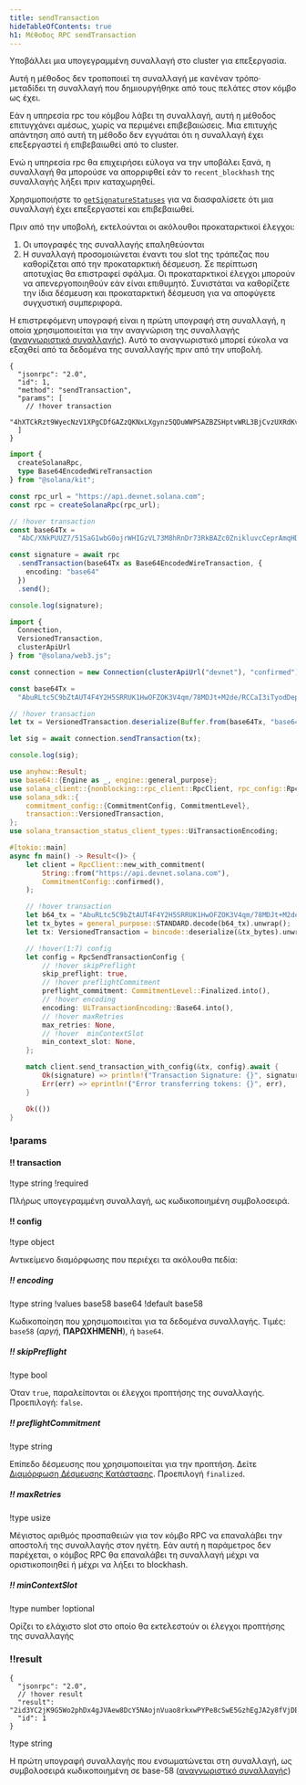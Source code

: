```yaml
---
title: sendTransaction
hideTableOfContents: true
h1: Μέθοδος RPC sendTransaction
---
```


Υποβάλλει μια υπογεγραμμένη συναλλαγή στο cluster για επεξεργασία.

Αυτή η μέθοδος δεν τροποποιεί τη συναλλαγή με κανέναν τρόπο· μεταδίδει τη
συναλλαγή που δημιουργήθηκε από τους πελάτες στον κόμβο ως έχει.

Εάν η υπηρεσία rpc του κόμβου λάβει τη συναλλαγή, αυτή η μέθοδος επιτυγχάνει
αμέσως, χωρίς να περιμένει επιβεβαιώσεις. Μια επιτυχής απάντηση από αυτή τη
μέθοδο δεν εγγυάται ότι η συναλλαγή έχει επεξεργαστεί ή επιβεβαιωθεί από το
cluster.

Ενώ η υπηρεσία rpc θα επιχειρήσει εύλογα να την υποβάλει ξανά, η συναλλαγή θα
μπορούσε να απορριφθεί εάν το `recent_blockhash` της συναλλαγής λήξει πριν
καταχωρηθεί.

Χρησιμοποιήστε το [`getSignatureStatuses`](/docs/rpc/http/getsignaturestatuses)
για να διασφαλίσετε ότι μια συναλλαγή έχει επεξεργαστεί και επιβεβαιωθεί.

Πριν από την υποβολή, εκτελούνται οι ακόλουθοι προκαταρκτικοί έλεγχοι:

1. Οι υπογραφές της συναλλαγής επαληθεύονται
2. Η συναλλαγή προσομοιώνεται έναντι του slot της τράπεζας που καθορίζεται από
   την προκαταρκτική δέσμευση. Σε περίπτωση αποτυχίας θα επιστραφεί σφάλμα. Οι
   προκαταρκτικοί έλεγχοι μπορούν να απενεργοποιηθούν εάν είναι επιθυμητό.
   Συνιστάται να καθορίζετε την ίδια δέσμευση και προκαταρκτική δέσμευση για να
   αποφύγετε συγχυστική συμπεριφορά.

Η επιστρεφόμενη υπογραφή είναι η πρώτη υπογραφή στη συναλλαγή, η οποία
χρησιμοποιείται για την αναγνώριση της συναλλαγής
([αναγνωριστικό συναλλαγής](/docs/references/terminology#transaction-id)). Αυτό
το αναγνωριστικό μπορεί εύκολα να εξαχθεί από τα δεδομένα της συναλλαγής πριν
από την υποβολή.

<APIMethod>

```jsonc !!request curl
{
  "jsonrpc": "2.0",
  "id": 1,
  "method": "sendTransaction",
  "params": [
    // !hover transaction
    "4hXTCkRzt9WyecNzV1XPgCDfGAZzQKNxLXgynz5QDuWWPSAZBZSHptvWRL3BjCvzUXRdKvHL2b7yGrRQcWyaqsaBCncVG7BFggS8w9snUts67BSh3EqKpXLUm5UMHfD7ZBe9GhARjbNQMLJ1QD3Spr6oMTBU6EhdB4RD8CP2xUxr2u3d6fos36PD98XS6oX8TQjLpsMwncs5DAMiD4nNnR8NBfyghGCWvCVifVwvA8B8TJxE1aiyiv2L429BCWfyzAme5sZW8rDb14NeCQHhZbtNqfXhcp2tAnaAT"
  ]
}
```

```ts !!request title="Kit"
import {
  createSolanaRpc,
  type Base64EncodedWireTransaction
} from "@solana/kit";

const rpc_url = "https://api.devnet.solana.com";
const rpc = createSolanaRpc(rpc_url);

// !hover transaction
const base64Tx =
  "AbC/XNkPUUZ7/51SaG1wbG0ojrWHIGzVL73M8hRnDr73RkBAZc0ZnikluvcCeprAmqHDJrcPxPUbvEJMVBIiVQeAAQABAzfDSQC/GjcggrLsDpYz7jAlT+Gca846HqtFb8UQMM9cCWPIi4AX32PV8HrY7/1WgoRc3IATttceZsUMeQ1qx7UAAAAAAAAAAAAAAAAAAAAAAAAAAAAAAAAAAAAAAAAAAIgsVWEgMTiOYp63gTtuYGw+izfm6wKQdivpiXQBpNnYAQICAAEMAgAAAEBCDwAAAAAAAA==";

const signature = await rpc
  .sendTransaction(base64Tx as Base64EncodedWireTransaction, {
    encoding: "base64"
  })
  .send();

console.log(signature);
```

```ts !!request title="web3.js"
import {
  Connection,
  VersionedTransaction,
  clusterApiUrl
} from "@solana/web3.js";

const connection = new Connection(clusterApiUrl("devnet"), "confirmed");

const base64Tx =
  "AbuRLtc5C9bZtAUT4F4Y2H5SRRUK1HwOFZOK3V4qm/78MDJt+M2de/RCCaI3iTyodDepmrkUWbss0XRHS0lk5AOAAQABAzfDSQC/GjcggrLsDpYz7jAlT+Gca846HqtFb8UQMM9cCWPIi4AX32PV8HrY7/1WgoRc3IATttceZsUMeQ1qx7UAAAAAAAAAAAAAAAAAAAAAAAAAAAAAAAAAAAAAAAAAAD2dTRgcJmzcoGH1R3c2WqtHah2H19KvbC1p6BxLDqfoAQICAAEMAgAAAADKmjsAAAAAAA==";

// !hover transaction
let tx = VersionedTransaction.deserialize(Buffer.from(base64Tx, "base64"));

let sig = await connection.sendTransaction(tx);

console.log(sig);
```

```rs !!request title="Rust"
use anyhow::Result;
use base64::{Engine as _, engine::general_purpose};
use solana_client::{nonblocking::rpc_client::RpcClient, rpc_config::RpcSendTransactionConfig};
use solana_sdk::{
    commitment_config::{CommitmentConfig, CommitmentLevel},
    transaction::VersionedTransaction,
};
use solana_transaction_status_client_types::UiTransactionEncoding;

#[tokio::main]
async fn main() -> Result<()> {
    let client = RpcClient::new_with_commitment(
        String::from("https://api.devnet.solana.com"),
        CommitmentConfig::confirmed(),
    );

    // !hover transaction
    let b64_tx = "AbuRLtc5C9bZtAUT4F4Y2H5SRRUK1HwOFZOK3V4qm/78MDJt+M2de/RCCaI3iTyodDepmrkUWbss0XRHS0lk5AOAAQABAzfDSQC/GjcggrLsDpYz7jAlT+Gca846HqtFb8UQMM9cCWPIi4AX32PV8HrY7/1WgoRc3IATttceZsUMeQ1qx7UAAAAAAAAAAAAAAAAAAAAAAAAAAAAAAAAAAAAAAAAAAD2dTRgcJmzcoGH1R3c2WqtHah2H19KvbC1p6BxLDqfoAQICAAEMAgAAAADKmjsAAAAAAA==";
    let tx_bytes = general_purpose::STANDARD.decode(b64_tx).unwrap();
    let tx: VersionedTransaction = bincode::deserialize(&tx_bytes).unwrap();

    // !hover(1:7) config
    let config = RpcSendTransactionConfig {
        // !hover skipPreflight
        skip_preflight: true,
        // !hover preflightCommitment
        preflight_commitment: CommitmentLevel::Finalized.into(),
        // !hover encoding
        encoding: UiTransactionEncoding::Base64.into(),
        // !hover maxRetries
        max_retries: None,
        // !hover  minContextSlot
        min_context_slot: None,
    };

    match client.send_transaction_with_config(&tx, config).await {
        Ok(signature) => println!("Transaction Signature: {}", signature),
        Err(err) => eprintln!("Error transferring tokens: {}", err),
    }

    Ok(())
}
```

### !params

#### !! transaction

!type string !required

Πλήρως υπογεγραμμένη συναλλαγή, ως κωδικοποιημένη συμβολοσειρά.

#### !! config

!type object

Αντικείμενο διαμόρφωσης που περιέχει τα ακόλουθα πεδία:

##### !! encoding

!type string !values base58 base64 !default base58

Κωδικοποίηση που χρησιμοποιείται για τα δεδομένα συναλλαγής. Τιμές: `base58`
(_αργή_, **ΠΑΡΩΧΗΜΕΝΗ**), ή `base64`.

##### !! skipPreflight

!type bool

Όταν `true`, παραλείπονται οι έλεγχοι προπτήσης της συναλλαγής. Προεπιλογή:
`false`.

##### !! preflightCommitment

!type string

Επίπεδο δέσμευσης που χρησιμοποιείται για την προπτήση. Δείτε
[Διαμόρφωση Δέσμευσης Κατάστασης](/docs/rpc/index.mdx#configuring-state-commitment).
Προεπιλογή `finalized`.

##### !! maxRetries

!type usize

Μέγιστος αριθμός προσπαθειών για τον κόμβο RPC να επαναλάβει την αποστολή της
συναλλαγής στον ηγέτη. Εάν αυτή η παράμετρος δεν παρέχεται, ο κόμβος RPC θα
επαναλάβει τη συναλλαγή μέχρι να οριστικοποιηθεί ή μέχρι να λήξει το blockhash.

##### !! minContextSlot

!type number !optional

Ορίζει το ελάχιστο slot στο οποίο θα εκτελεστούν οι έλεγχοι προπτήσης της
συναλλαγής

### !!result

```jsonc !response
{
  "jsonrpc": "2.0",
  // !hover result
  "result": "2id3YC2jK9G5Wo2phDx4gJVAew8DcY5NAojnVuao8rkxwPYPe8cSwE5GzhEgJA2y8fVjDEo6iR6ykBvDxrTQrtpb",
  "id": 1
}
```

!type string

Η πρώτη υπογραφή συναλλαγής που ενσωματώνεται στη συναλλαγή, ως συμβολοσειρά
κωδικοποιημένη σε base-58
([αναγνωριστικό συναλλαγής](/docs/references/terminology#transaction-id))

</APIMethod>

